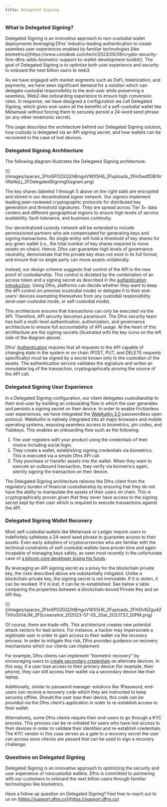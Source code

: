 ```yaml
---
title: Delegated Signing
---
```


### What is Delegated Signing?

<Note>
Delegated Signing is an innovative approach to non-custodial wallet deployments leveraging Dfns' industry-leading authentication to create seamless user experiences enabled by familiar technologies [like biometrics](https://www.coindesk.com/tech/2023/05/09/crypto-security-firm-dfns-adds-biometric-support-to-wallet-development-toolkit/).  The goal of Delegated Signing is to optimize both user experience and security to onboard the next billion users to web3.
</Note>

As we have engaged with market segments such as DeFi, tokenization, and payments, we have seen significant demand for a solution which can delegate custodial responsibility to the end-user while preserving a seamless, Web2-like onboarding experience to ensure high conversion rates.  In response, we have designed a configuration we call Delegated Signing, which gives end-users all the benefits of a self-custodial wallet like Metamask without forcing them to securely persist a 24-word seed phrase (or any other mnemonic secret).

This page describes the architecture behind our Delegated Signing solution, how custody is delegated via an API signing secret, and how wallets can be recovered in the case of lost devices.

### Delegated Signing Architecture

The following diagram illustrates the Delegated Signing architecture:

<Frame>![](/images/spaces_2FtnSPOZGQ2hBmgoVWX5H6_2Fuploads_2Fm5wdfD80IiriWaitkjLj_2FDelegatedSigningDiagram.png)</Frame>

The key shares (labeled 1 through 5 above on the right side) are encrypted and stored in our decentralized signer network. Our signers implement leading peer-reviewed cryptographic protocols for distributed key generation and threshold signatures. They are spread across Tier 3+ data centers and different geographical regions to ensure high levels of service availability, fault-tolerance, and business continuity.

Our decentralized custody network will be extended to include permissioned partners who are compensated for generating keys and signing transactions. No single entity will hold a threshold of key shares for any given wallet (i.e., the total number of key shares required to move assets on-chain). Hence, Dfns can guarantee high levels of governance neutrality, demonstrate that the private key does not exist in its full format, and ensure that no single party can move assets unilaterally.

Instead, our design scheme suggests that control of the API is the new proof of custodianship.  This control is dictated by the combination of an access token and a signing secret as described in the [authentication introduction](/api-reference/auth). Using Dfns, platforms can decide whether they want to keep the API control on-premise (custodial mode) or delegate it to their end-users’ devices exempting themselves from any custodial responsibility (end-user-custodial mode, or self-custodial mode).

This architecture ensures that transactions can only be executed via the API. Therefore, API security becomes paramount. The Dfns security team has built a multi-level authentication, authorization, and governance architecture to ensure full accountability of API usage. At the heart of this architecture are the signing secrets (illustrated with the key icons on the left side of the diagram above).

Dfns’ [Authentication](/api-reference/auth) requires that all requests to the API capable of changing state in the system or on chain (POST, PUT, and DELETE requests specifically) must be signed by a secret known only to the custodian of the assets. The authentication service validates the signature and writes an immutable log of the transaction, cryptographically proving the source of the API call.

### Delegated Signing User Experience

In a Delegated Signing configuration, our client delegates custodianship to their end-user by building an onboarding flow in which the user generates and persists a signing secret on their device. In order to enable frictionless user experiences, we have integrated the [WebAuthn 3.0](http://webauthn.guide) passwordless open protocol. WebAuthn is natively integrated into all major browsers and mobile operating systems, exposing seamless access to biometrics, pin codes, and Yubikeys. This enables an onboarding flow such as the following:

1. The user registers with your product using the credentials of their choice including social login.
2. They create a wallet, establishing signing credentials via biometrics. This is executed via a simple Dfns API call.
3. They purchase or transfer assets into the wallet. When they want to execute an outbound transaction, they verify via biometrics again, silently signing the transaction on their device.

The Delegated Signing architecture relieves the Dfns client from the regulatory burden of financial custodianship by ensuring that they do not have the ability to manipulate the assets of their users on chain. This is cryptographically proven given that they never have access to the signing secret kept by their user which is required to execute transactions against the API.

### Delegated Signing Wallet Recovery

Most self-custodial wallets like Metamask or Ledger require users to indefinitely safekeep a 24-word seed phrase to guarantee access to their assets. Even early adopters of cryptocurrencies who are familiar with the technical constraints of self-custodial wallets have proven time and again incapable of managing keys safely, as seen most recently in the unfortunate case of [a bitcoin core developer losing his funds](https://cointelegraph.com/news/bitcoin-core-developer-claims-to-have-lost-200-btc-in-hack).

By leveraging an API signing secret as a proxy for the blockchain private key, the risks described above are substantially mitigated. Unlike a blockchain private key, the signing secret is not immutable. If it is stolen, it can be revoked. If it is lost, it can be re-established. See below a table comparing the properties between a blockchain-bound Private Key and an API Key.

<Frame>![](/images/spaces_2FtnSPOZGQ2hBmgoVWX5H6_2Fuploads_2FIhDvNZgu4ZThYoG014JM_2FScreenshot_202023-07-05_20at_203.17.57_20PM.png)</Frame>

Of course, there are trade-offs. This architecture creates new potential attack vectors for bad actors. For instance, a hacker may impersonate a legitimate user in order to gain access to their wallet via the recovery process. In order to mitigate this risk, Dfns provides guidance on recovery mechanisms which our clients can implement.

For example, Dfns clients can implement "biometric recovery" by encouraging users to [create secondary credentials](/dashboard/registering-a-new-passkey-credential) on alternate devices. In this way, if a user lose access to their primary device (for example, their phone), they can still access their wallet via a secondary device like their laptop.

Additionally, similar to password manager solutions like 1Password, end-users can receive a recovery code which they are instructed to keep securely offline. Should the user lose their device, this code can be provided via the Dfns client’s application in order to re-establish access to their wallet.

Alternatively, some Dfns clients require their end-users to go through a KYC process. This process can be re-initiated for users who have lost access to their devices in order to validate their identities and re-establish credentials.  The KYC vendor in this case serves as a gate to a recovery secret the user can access once checks are passed that can be used to sign a recovery challenge.

### Questions on Delegated Signing

Delegated Signing is an innovative approach to optimizing the security and user experience of noncustodial wallets. Dfns is committed to partnering with our customers to onboard the next billion users through familiar technologies like biometrics.

Have a follow up question on Delegated Signing?  Feel free to reach out to us on [https://support.dfns.co](https://support.dfns.co)
